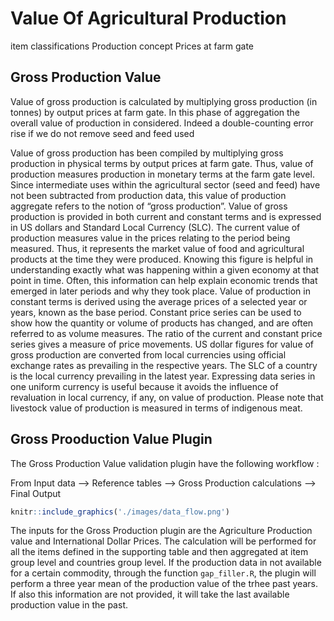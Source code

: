 # Value Of Agricultural Production 

item classifications
Production concept
Prices at farm gate

## Gross Production Value 

Value of gross production is calculated by multiplying gross production (in tonnes) by output prices at farm gate. In this phase of aggregation the overall value of production in considered. Indeed a double-counting error rise if we do not remove seed and feed used 

Value of gross production has been compiled by multiplying gross production in physical
terms by output prices at farm gate. Thus, value of production measures production in
monetary terms at the farm gate level. Since intermediate uses within the agricultural sector
(seed and feed) have not been subtracted from production data, this value of production
aggregate refers to the notion of "gross production".
Value of gross production is provided in both current and constant terms and is expressed in
US dollars and Standard Local Currency (SLC). The current value of production measures
value in the prices relating to the period being measured. Thus, it represents the market value
of food and agricultural products at the time they were produced. Knowing this figure is
helpful in understanding exactly what was happening within a given economy at that point in
time. Often, this information can help explain economic trends that emerged in later periods
and why they took place. Value of production in constant terms is derived using the average
prices of a selected year or years, known as the base period. Constant price series can be used
to show how the quantity or volume of products has changed, and are often referred to as
volume measures. The ratio of the current and constant price series gives a measure of price
movements.
US dollar figures for value of gross production are converted from local currencies using
official exchange rates as prevailing in the respective years. The SLC of a country is the local
currency prevailing in the latest year. Expressing data series in one uniform currency is useful
because it avoids the influence of revaluation in local currency, if any, on value of production.
Please note that livestock value of production is measured in terms of indigenous meat.

## Gross Prooduction Value Plugin 

The Gross Production Value validation plugin have the following workflow :

From Input data --> Reference tables --> Gross Production calculations --> Final Output



```r
knitr::include_graphics('./images/data_flow.png')
```

The inputs for the Gross Production plugin are the Agriculture Production value and International Dollar Prices. The calculation will be performed for all the items defined in the supporting table and then aggregated at item group level and countries group level.
If the production data in not available for a certain commodity, through the function `gap_filler.R`,  the plugin will perform a three year mean of the production value of the trhee past years. If also this information are not provided, it will take the last available production value in the past.




